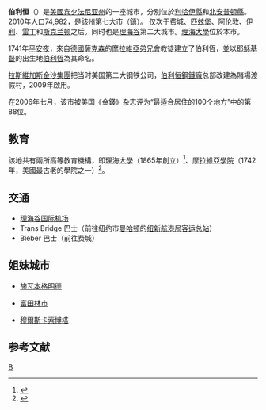 {{Infobox settlement
|official_name = Bethlehem, Pennsylvania
|settlement_type = 市
|nicknames = The Christmas City,<ref>{{cite web | title = Welcome to the Christmas City | publisher = ChristmasCity.org website | url = http://www.christmascity.org/ | accessdate = March 22, 2009 | archive-date = 2020-12-14 | archive-url = https://web.archive.org/web/20201214183128/https://www.christmascity.org/ | dead-url = no }}</ref> The Steel City
|
|website = [http://www.bethlehem-pa.gov/ bethlehem-pa.gov]
|image_skyline = Bethlehem PA Photo Collage.jpg
|imagesize = 
|image_caption = 
|image_flag = 
|image_seal = 
|image_map = File:Northampton County Pennsylvania Incorporated and Unincorporated areas Bethlehem Highlighted.svg
|mapsize = 
|map_caption = 
|pushpin_map = Pennsylvania#USA
|pushpin_label_position = left
|pushpin_label = Bethlehem
|pushpin_map_caption = 
|pushpin_mapsize = 
|subdivision_type = 國家
|subdivision_type1 = 州
|subdivision_type2 = 縣
|subdivision_name = 美國
|subdivision_name1 = [[賓夕法尼亞州|賓夕法尼亞州]]
|subdivision_name2 = [[利哈伊縣|利哈伊縣]]和[[北安普頓縣_(賓夕法尼亞州)|北安普頓縣]]
|government_type = [[市長-議會制政府|市長-議會制政府]]
|leader_title = 市長
|leader_name = Robert J. Donchez
|established_title = 創立
|established_date = 1741年12月24日
|area_magnitude = 
|unit_pref       = Imperial
|area_total_sq_mi = 15.05
|area_total_km2 = 38.99
|area_land_sq_mi = 14.80
|area_land_km2 = 38.34
|area_water_sq_mi = 0.25
|area_water_km2 = 0.65
|area_urban_sq_mi = 289.50
|area_urban_km2 = 749.79
|area_metro_sq_mi = 730.0
|area_metro_km2 = 1174.82
|population_as_of = [[2010年美國人口普查|2010]]
|population_note = 
|population_total = 74,982
|population_metro = 740395
|population_urban = 576408
|population_density_km2 = 1448.83
|population_density_sq_mi = 3752.55
|timezone = [[北美東部時間|EST]]
|utc_offset = -5
|timezone_DST = EDT
|utc_offset_DST = -4
|coordinates     = {{coord|40|37|34|N|75|22|32|W|region:US-PA|display=inline,title}}
|elevation_m = 109.728
|elevation_ft = 360
|footnotes = 
|postal_code_type = 郵編
|postal_code = 18015-18018
|area_code = 610、484
|pop_est_as_of = 2016
|pop_est_footnotes =
|population_est = 75293
|blank_name = [[聯邦資料處理標準|FIPS編碼]]
|blank_info = 42-06088
|area_footnotes = <ref name="CenPopGazetteer2016">{{cite web|title=2016 U.S. Gazetteer Files|url=https://www2.census.gov/geo/docs/maps-data/data/gazetteer/2016_Gazetteer/2016_gaz_place_42.txt|publisher=United States Census Bureau|accessdate=Aug 14, 2017|archive-date=2017-08-24|archive-url=https://web.archive.org/web/20170824204429/https://www2.census.gov/geo/docs/maps-data/data/gazetteer/2016_Gazetteer/2016_gaz_place_42.txt|dead-url=no}}</ref>
}}
'''伯利恒'''（{{lang-en|Bethlehem}}）是[[美國|美國]][[宾夕法尼亚州|宾夕法尼亚州]]的一座城市，分別位於[[利哈伊縣|利哈伊縣]]和[[北安普頓縣_(賓夕法尼亞州)|北安普頓縣]]。2010年人口74,982，是該州第七大市（鎮）。 仅次于[[费城|费城]]、[[匹兹堡|匹兹堡]]、[[阿伦敦_(宾夕法尼亚州)|阿伦敦]]、[[伊利_(賓夕法尼亞州)|伊利]]、[[雷丁_(宾夕法尼亚州)|雷丁]]和[[斯克蘭頓_(賓夕法尼亞州)|斯克兰顿]]之后。同时也是[[理海谷|理海谷]]第二大城市。[[理海大學|理海大學]]位於本市。

1741年[[聖誕夜|平安夜]]，來自[[德國|德國]][[薩克森|薩克森]]的[[摩拉維亞弟兄會|摩拉維亞弟兄會]]教徒建立了伯利恆，並以[[耶穌基督|耶穌基督]]的出生地[[伯利恆|伯利恆]]為其命名。

[[拉斯維加斯金沙集團|拉斯維加斯金沙集團]]把当时美国第二大钢铁公司，[[伯利恒鋼鐵廠|伯利恒鋼鐵廠]]总部改建為賭場渡假村，2009年啟用。

在2006年七月，该市被美国《金錢》杂志评为“最适合居住的100个地方”中的第88位。
== 教育==

該地共有兩所高等教育機構，即[[理海大學|理海大學]]（1865年創立）<ref>{{cite web | url = http://colleges.usnews.rankingsandreviews.com/best-colleges/lehigh-university-3289 | title = Best Colleges 2017 | publisher = [[U.S._News_&_World_Report|U.S. News & World Report]] | accessdate = August 29, 2016 | archive-date = 2012-06-14 | archive-url = https://web.archive.org/web/20120614202528/http://colleges.usnews.rankingsandreviews.com/best-colleges/lehigh-university-3289 | dead-url = no }}</ref>、[[摩拉維亞學院|摩拉維亞學院]]（1742年，美國最古老的學院之一）<ref>{{cite web | url = http://www.moravian.edu/about/index.htm | title = About Moravian College | publisher = [[Moravian_College|Moravian College]] | accessdate = August 29, 2009 | deadurl = yes | archiveurl = https://web.archive.org/web/20090815021429/http://www.moravian.edu/about/index.htm | archivedate = 2009-08-15 }}</ref>。

==交通==
*[[理海谷国际机场|理海谷国际机场]]
*Trans Bridge 巴士（前往纽约市[[曼哈顿|曼哈顿]]的[[纽新航港局客运总站|纽新航港局客运总站]]）
*Bieber 巴士（前往费城）

== 姐妹城市 ==
*{{GER}}[[施瓦本格明德|施瓦本格明德]]
*{{JPN}}[[富田林市|富田林市]]
*{{SLO}}[[穆爾斯卡索博塔|穆爾斯卡索博塔]]

==参考文献==
{{reflist}}
{{Pennsylvania}}

{{Authority control}}
[[Category:賓夕法尼亞州城市|B]]